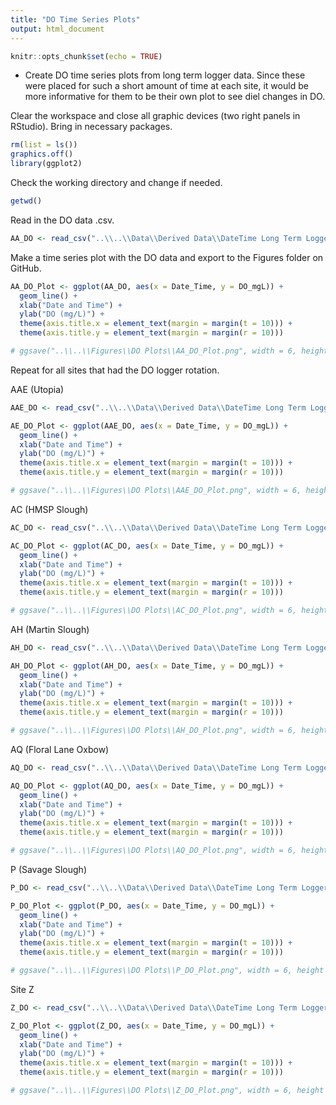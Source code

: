 ```yaml
---
title: "DO Time Series Plots"
output: html_document
---
```


```r
knitr::opts_chunk$set(echo = TRUE)
```

 - Create DO time series plots from long term logger data.  Since these were placed for such a short amount of time at each site, it would be more informative for them to be their own plot to see diel changes in DO.

Clear the workspace and close all graphic devices (two right panels in RStudio).  Bring in necessary packages.

```r
rm(list = ls())
graphics.off()
library(ggplot2)
```

Check the working directory and change if needed.

```r
getwd()
```

Read in the DO data .csv.

```r
AA_DO <- read_csv("..\\..\\Data\\Derived Data\\DateTime Long Term Logger Data\\DO Data\\AA_DO_Logger_DateTime.csv")
```
Make a time series plot with the DO data and export to the Figures folder on GitHub.

```r
AA_DO_Plot <- ggplot(AA_DO, aes(x = Date_Time, y = DO_mgL)) +
  geom_line() +
  xlab("Date and Time") +
  ylab("DO (mg/L)") +
  theme(axis.title.x = element_text(margin = margin(t = 10))) +
  theme(axis.title.y = element_text(margin = margin(r = 10)))

# ggsave("..\\..\\Figures\\DO Plots\\AA_DO_Plot.png", width = 6, height = 4, units = "in")
```

Repeat for all sites that had the DO logger rotation.

AAE (Utopia)

```r
AAE_DO <- read_csv("..\\..\\Data\\Derived Data\\DateTime Long Term Logger Data\\DO Data\\AAE_DO_Logger_DateTime.csv")

AE_DO_Plot <- ggplot(AAE_DO, aes(x = Date_Time, y = DO_mgL)) +
  geom_line() +
  xlab("Date and Time") +
  ylab("DO (mg/L)") +
  theme(axis.title.x = element_text(margin = margin(t = 10))) +
  theme(axis.title.y = element_text(margin = margin(r = 10)))

# ggsave("..\\..\\Figures\\DO Plots\\AAE_DO_Plot.png", width = 6, height = 4, units = "in")
```

AC (HMSP Slough)

```r
AC_DO <- read_csv("..\\..\\Data\\Derived Data\\DateTime Long Term Logger Data\\DO Data\\AC_DO_Logger_DateTime.csv")

AC_DO_Plot <- ggplot(AC_DO, aes(x = Date_Time, y = DO_mgL)) +
  geom_line() +
  xlab("Date and Time") +
  ylab("DO (mg/L)") +
  theme(axis.title.x = element_text(margin = margin(t = 10))) +
  theme(axis.title.y = element_text(margin = margin(r = 10)))

# ggsave("..\\..\\Figures\\DO Plots\\AC_DO_Plot.png", width = 6, height = 4, units = "in")
```

AH (Martin Slough)

```r
AH_DO <- read_csv("..\\..\\Data\\Derived Data\\DateTime Long Term Logger Data\\DO Data\\AH_DO_Logger_DateTime.csv")

AH_DO_Plot <- ggplot(AH_DO, aes(x = Date_Time, y = DO_mgL)) +
  geom_line() +
  xlab("Date and Time") +
  ylab("DO (mg/L)") +
  theme(axis.title.x = element_text(margin = margin(t = 10))) +
  theme(axis.title.y = element_text(margin = margin(r = 10)))

# ggsave("..\\..\\Figures\\DO Plots\\AH_DO_Plot.png", width = 6, height = 4, units = "in")
```

AQ (Floral Lane Oxbow)

```r
AQ_DO <- read_csv("..\\..\\Data\\Derived Data\\DateTime Long Term Logger Data\\DO Data\\AQ_DO_Logger_DateTime.csv")

AQ_DO_Plot <- ggplot(AQ_DO, aes(x = Date_Time, y = DO_mgL)) +
  geom_line() +
  xlab("Date and Time") +
  ylab("DO (mg/L)") +
  theme(axis.title.x = element_text(margin = margin(t = 10))) +
  theme(axis.title.y = element_text(margin = margin(r = 10)))

# ggsave("..\\..\\Figures\\DO Plots\\AQ_DO_Plot.png", width = 6, height = 4, units = "in")
```

P (Savage Slough)

```r
P_DO <- read_csv("..\\..\\Data\\Derived Data\\DateTime Long Term Logger Data\\DO Data\\P_DO_Logger_DateTime.csv")

P_DO_Plot <- ggplot(P_DO, aes(x = Date_Time, y = DO_mgL)) +
  geom_line() +
  xlab("Date and Time") +
  ylab("DO (mg/L)") +
  theme(axis.title.x = element_text(margin = margin(t = 10))) +
  theme(axis.title.y = element_text(margin = margin(r = 10)))

# ggsave("..\\..\\Figures\\DO Plots\\P_DO_Plot.png", width = 6, height = 4, units = "in")
```

Site Z

```r
Z_DO <- read_csv("..\\..\\Data\\Derived Data\\DateTime Long Term Logger Data\\DO Data\\Z_DO_Logger_DateTime.csv")

Z_DO_Plot <- ggplot(Z_DO, aes(x = Date_Time, y = DO_mgL)) +
  geom_line() +
  xlab("Date and Time") +
  ylab("DO (mg/L)") +
  theme(axis.title.x = element_text(margin = margin(t = 10))) +
  theme(axis.title.y = element_text(margin = margin(r = 10)))

# ggsave("..\\..\\Figures\\DO Plots\\Z_DO_Plot.png", width = 6, height = 4, units = "in")
```

